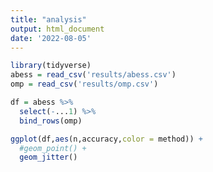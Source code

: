 ```yaml
---
title: "analysis"
output: html_document
date: '2022-08-05'
---
```


```r
library(tidyverse)
abess = read_csv('results/abess.csv')
omp = read_csv('results/omp.csv')
```

```r
df = abess %>% 
  select(-...1) %>% 
  bind_rows(omp)
```

```r
ggplot(df,aes(n,accuracy,color = method)) +
  #geom_point() +
  geom_jitter()
```

